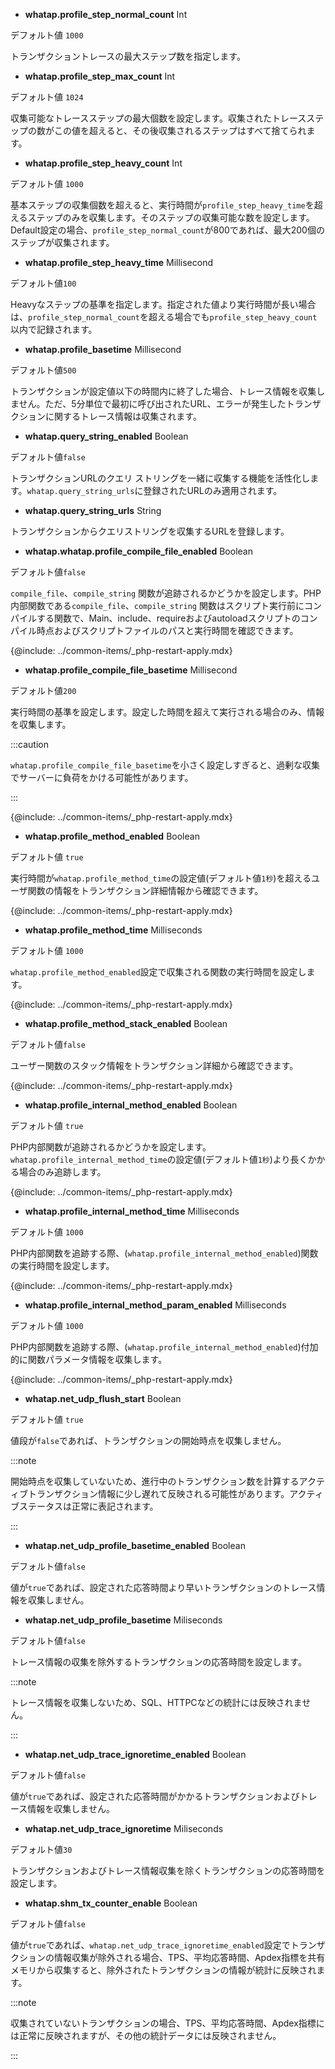 -   **whatap.profile_step_normal_count** <span class='type'>Int</span>

  デフォルト値 `1000`

  トランザクショントレースの最大ステップ数を指定します。

-   **whatap.profile_step_max_count** <span class='type'>Int</span>

  デフォルト値 `1024`

  収集可能なトレースステップの最大個数を設定します。収集されたトレースステップの数がこの値を超えると、その後収集されるステップはすべて捨てられます。

-   **whatap.profile_step_heavy_count** <span class='type'>Int</span>

  デフォルト値 `1000`

  基本ステップの収集個数を超えると、実行時間が`profile_step_heavy_time`を超えるステップのみを収集します。そのステップの収集可能な数を設定します。Default設定の場合、`profile_step_normal_count`が800であれば、最大200個のステップが収集されます。

-   **whatap.profile_step_heavy_time** <span class='type'>Millisecond</span> <!-- 문장 부자연스러움 -->

  デフォルト値`100`

  Heavyなステップの基準を指定します。指定された値より実行時間が長い場合は、`profile_step_normal_count`を超える場合でも`profile_step_heavy_count`以内で記録されます。

-   **whatap.profile_basetime** <span class='type'>Millisecond</span>

  デフォルト値`500`

  トランザクションが設定値以下の時間内に終了した場合、トレース情報を収集しません。ただ、5分単位で最初に呼び出されたURL、エラーが発生したトランザクションに関するトレース情報は収集されます。

-   **whatap.query_string_enabled** <span class='type'>Boolean</span>

  デフォルト値`false`

  トランザクションURLのクエリ ストリングを一緒に収集する機能を活性化します。`whatap.query_string_urls`に登録されたURLのみ適用されます。

-   **whatap.query_string_urls** <span class='type'>String</span>

  トランザクションからクエリストリングを収集するURLを登録します。

-   **whatap.whatap.profile_compile_file_enabled** <span class='type'>Boolean</span>

  デフォルト値`false`

  `compile_file`、`compile_string` 関数が追跡されるかどうかを設定します。PHP内部関数である`compile_file`、`compile_string` 関数はスクリプト実行前にコンパイルする関数で、Main、include、requireおよびautoloadスクリプトのコンパイル時点およびスクリプトファイルのパスと実行時間を確認できます。

{@include: ../common-items/_php-restart-apply.mdx}

-   **whatap.profile_compile_file_basetime** <span class='type'>Millisecond</span>

  デフォルト値`200`

  実行時間の基準を設定します。設定した時間を超えて実行される場合のみ、情報を収集します。

  :::caution

  `whatap.profile_compile_file_basetime`を小さく設定しすぎると、過剰な収集でサーバーに負荷をかける可能性があります。

  :::

{@include: ../common-items/_php-restart-apply.mdx}

-   **whatap.profile_method_enabled** <span class='type'>Boolean</span>

  デフォルト値 `true`

  実行時間が`whatap.profile_method_time`の設定値(デフォルト値`1秒`)を超えるユーザ関数の情報をトランザクション詳細情報から確認できます。

{@include: ../common-items/_php-restart-apply.mdx}

-   **whatap.profile_method_time** <span class='type'>Milliseconds</span>

  デフォルト値 `1000`

  `whatap.profile_method_enabled`設定で収集される関数の実行時間を設定します。 

{@include: ../common-items/_php-restart-apply.mdx}

-   **whatap.profile_method_stack_enabled** <span class='type'>Boolean</span>

  デフォルト値`false`

  ユーザー関数のスタック情報をトランザクション詳細から確認できます。

{@include: ../common-items/_php-restart-apply.mdx}

-   **whatap.profile_internal_method_enabled** <span class='type'>Boolean</span>

  デフォルト値 `true`

  PHP内部関数が追跡されるかどうかを設定します。`whatap.profile_internal_method_time`の設定値(デフォルト値`1秒`)より長くかかる場合のみ追跡します。 

{@include: ../common-items/_php-restart-apply.mdx}

-   **whatap.profile_internal_method_time** <span class='type'>Milliseconds</span> <!-- 두 개가 어떻게 다른지? 0309 수정완-->

  デフォルト値 `1000`

  PHP内部関数を追跡する際、(`whatap.profile_internal_method_enabled`)関数の実行時間を設定します。 

{@include: ../common-items/_php-restart-apply.mdx}

-   **whatap.profile_internal_method_param_enabled** <span class='type'>Milliseconds</span>

  デフォルト値 `1000`

  PHP内部関数を追跡する際、(`whatap.profile_internal_method_enabled`)付加的に関数パラメータ情報を収集します。

{@include: ../common-items/_php-restart-apply.mdx}

-   **whatap.net_udp_flush_start** <span class='type'>Boolean</span>

  デフォルト値 `true`

  値段が`false`であれば、トランザクションの開始時点を収集しません。

  :::note

  開始時点を収集していないため、進行中のトランザクション数を計算するアクティブトランザクション情報に少し遅れて反映される可能性があります。アクティブステータスは正常に表記されます。

  :::

-   **whatap.net_udp_profile_basetime_enabled** <span class='type'>Boolean</span>

  デフォルト値`false`

  値が`true`であれば、設定された応答時間より早いトランザクションのトレース情報を収集しません。

-   **whatap.net_udp_profile_basetime** <span class='type'>Miliseconds</span>

  デフォルト値`false`

  トレース情報の収集を除外するトランザクションの応答時間を設定します。

  :::note

  トレース情報を収集しないため、SQL、HTTPCなどの統計には反映されません。

  :::

-   **whatap.net_udp_trace_ignoretime_enabled** <span class='type'>Boolean</span>

  デフォルト値`false`

  値が`true`であれば、設定された応答時間がかかるトランザクションおよびトレース情報を収集しません。

-   **whatap.net_udp_trace_ignoretime** <span class='type'>Miliseconds</span>

  デフォルト値`30`

  トランザクションおよびトレース情報収集を除くトランザクションの応答時間を設定します。

-   **whatap.shm_tx_counter_enable** <span class='type'>Boolean</span>

  デフォルト値`false`

  値が`true`であれば、`whatap.net_udp_trace_ignoretime_enabled`設定でトランザクションの情報収集が除外される場合、TPS、平均応答時間、Apdex指標を共有メモリから収集すると、除外されたトランザクションの情報が統計に反映されます。

  :::note

  収集されていないトランザクションの場合、TPS、平均応答時間、Apdex指標には正常に反映されますが、その他の統計データには反映されません。

  :::
